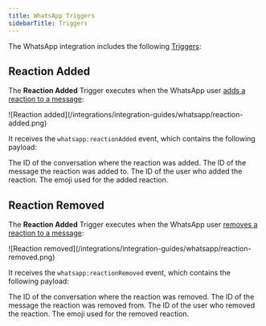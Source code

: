 ```yaml
---
title: WhatsApp Triggers
sidebarTitle: Triggers
---
```


The WhatsApp integration includes the following [Triggers](/guides/studio/interface/triggers):

## Reaction Added

The **Reaction Added** Trigger executes when the WhatsApp user [adds a reaction to a message](https://developers.facebook.com/docs/whatsapp/cloud-api/messages/reaction-messages/):

<Frame>
    ![Reaction added](/integrations/integration-guides/whatsapp/reaction-added.png)
</Frame>

It receives the `whatsapp:reactionAdded` event, which contains the following payload:

<ResponseField name="payload" type="object">
    <Expandable title="properties">
        <ResponseField
            name="conversationId"
            type="string"
            required
        >
            The ID of the conversation where the reaction was added.
        </ResponseField>
        <ResponseField
            name="messageId"
            type="string"
            required
        >
            The ID of the message the reaction was added to.
        </ResponseField>
        <ResponseField
            name="userId"
            type="string"
            required
        >
            The ID of the user who added the reaction.
        </ResponseField>
        <ResponseField
            name="reaction"
            type="string"
            required
        >
            The emoji used for the added reaction.
        </ResponseField>
    </Expandable>
</ResponseField>

## Reaction Removed

The **Reaction Added** Trigger executes when the WhatsApp user [removes a reaction to a message](https://developers.facebook.com/docs/whatsapp/cloud-api/messages/reaction-messages/):

<Frame>
    ![Reaction removed](/integrations/integration-guides/whatsapp/reaction-removed.png)
</Frame>

It receives the `whatsapp:reactionRemoved` event, which contains the following payload:

<ResponseField name="payload" type="object">
    <Expandable title="properties">
        <ResponseField
            name="conversationId"
            type="string"
            required
        >
            The ID of the conversation where the reaction was removed.
        </ResponseField>
        <ResponseField
            name="messageId"
            type="string"
            required
        >
            The ID of the message the reaction was removed from.
        </ResponseField>
        <ResponseField
            name="userId"
            type="string"
            required
        >
            The ID of the user who removed the reaction.
        </ResponseField>
        <ResponseField
            name="reaction"
            type="string"
            required
        >
            The emoji used for the removed reaction.
        </ResponseField>
    </Expandable>
</ResponseField>